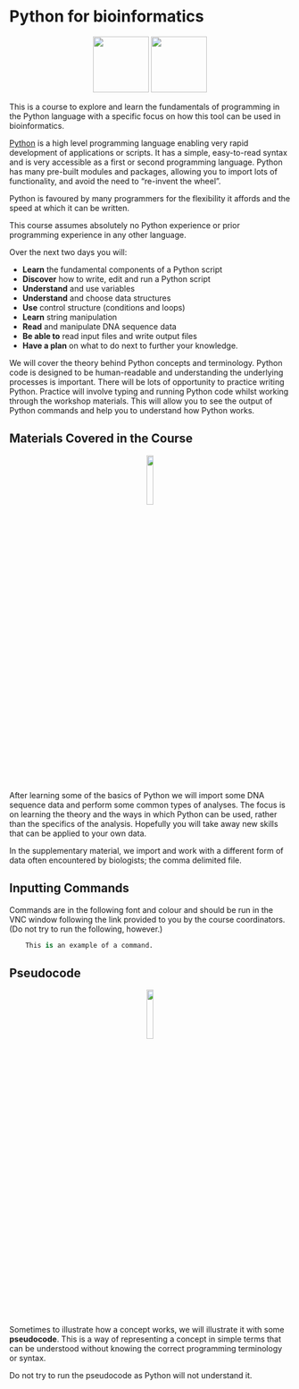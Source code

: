 # Python for bioinformatics

<center>![](figures/python_logo.png){height="100px"} ![](figures/biopython_logo.png){height="100px"}</center>

This is a course to explore and learn the fundamentals of programming in the Python language with a specific focus on how this tool can be used in bioinformatics.

[Python](https://www.python.org) is a high level programming language enabling very rapid development of applications or scripts. It has a simple, easy-to-read syntax and is very accessible as a first or second programming language. Python has many pre-built modules and packages, allowing you to import lots of functionality, and avoid the need to "re-invent the wheel".

Python is favoured by many programmers for the flexibility it affords and the speed at which it can be written.

This course assumes absolutely no Python experience or prior programming experience in any other language.

Over the next two days you will:

-   **Learn** the fundamental components of a Python script
-   **Discover** how to write, edit and run a Python script
-   **Understand** and use variables
-   **Understand** and choose data structures
-   **Use** control structure (conditions and loops)
-   **Learn** string manipulation
-   **Read** and manipulate DNA sequence data
-   **Be able to** read input files and write output files
-   **Have a plan** on what to do next to further your knowledge.

We will cover the theory behind Python concepts and terminology. Python code is designed to be human-readable and understanding the underlying processes is important. There will be lots of opportunity to practice writing Python. Practice will involve typing and running Python code whilst working through the workshop materials. This will allow you to see the output of Python commands and help you to understand how Python works.

## Materials Covered in the Course
<center>![](figures/materials.png){width=15%}</center>

After learning some of the basics of Python we will import some DNA sequence data and perform some common types of analyses. The focus is on learning the theory and the ways in which Python can be used, rather than the specifics of the analysis. Hopefully you will take away new skills that can be applied to your own data.

In the supplementary material, we import and work with a different form of data often encountered by biologists; the comma delimited file.

## Inputting Commands

Commands are in the following font and colour and should be run in the VNC window following the link provided to you by the course coordinators. (Do not try to run the following, however.)

```python
    This is an example of a command.
```

## Pseudocode
<center>![](figures/noun-cherry-cake-5973.png){width=15%}</center>

Sometimes to illustrate how a concept works, we will illustrate it with some <b>pseudocode</b>. This is a way of representing a concept in simple terms that can be understood without knowing the correct programming terminology or syntax.

Do not try to run the pseudocode as Python will not understand it.